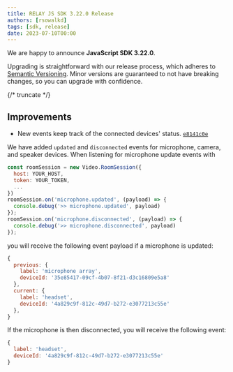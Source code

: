 ```yaml
---
title: RELAY JS SDK 3.22.0 Release
authors: [rsowalkd]
tags: [sdk, release]
date: 2023-07-10T00:00
---
```


We are happy to announce **JavaScript SDK 3.22.0**.

Upgrading is straightforward with our release process, which adheres to [Semantic Versioning](https://semver.org/).
Minor versions are guaranteed to not have breaking changes, so you can upgrade with confidence.

<ReleaseCard library="@signalwire/js" version="3.22.0" releaseType="minor"/>


{/* truncate */}


## Improvements
- New events keep track of the connected devices' status. [`e8141c0e`](https://github.com/signalwire/signalwire-js/commit/e8141c0e85e11477e2911e6eccb1e96cff860d58)

We have added `updated` and `disconnected` events for microphone, camera, and speaker devices. When listening for microphone update events with

```js
const roomSession = new Video.RoomSession({
  host: YOUR_HOST,
  token: YOUR_TOKEN,
  ...
})
roomSession.on('microphone.updated', (payload) => {
  console.debug('>> microphone.updated', payload)
});
roomSession.on('microphone.disconnected', (payload) => {
  console.debug('>> microphone.disconnected', payload)
});
```

you will receive the following event payload if a microphone is updated:

```js
{
  previous: {
    label: 'microphone array',
    deviceId: '35e85417-09cf-4b07-8f21-d3c16809e5a8'
  },
  current: {
    label: 'headset',
    deviceId: '4a829c9f-812c-49d7-b272-e3077213c55e'
  },
}
```

If the microphone is then disconnected, you will receive the following event:

```js
{
  label: 'headset',
  deviceId: '4a829c9f-812c-49d7-b272-e3077213c55e'
}
```

